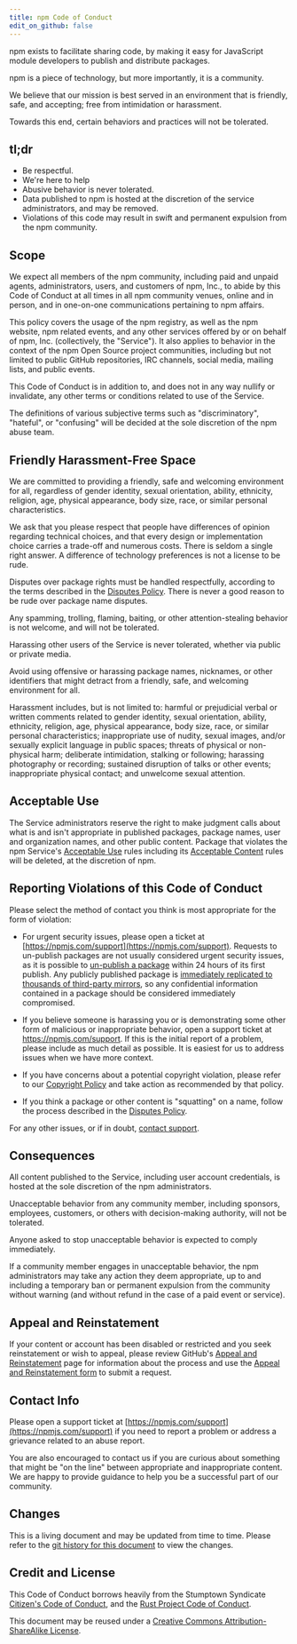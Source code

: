 ```yaml
---
title: npm Code of Conduct
edit_on_github: false
---
```

npm exists to facilitate sharing code, by making it easy for
JavaScript module developers to publish and distribute packages.

npm is a piece of technology, but more importantly, it is a community.

We believe that our mission is best served in an environment that is
friendly, safe, and accepting; free from intimidation or harassment.

Towards this end, certain behaviors and practices will not be
tolerated.

## tl;dr

* Be respectful.
* We're here to help
* Abusive behavior is never tolerated.
* Data published to npm is hosted at the discretion of the service
  administrators, and may be removed.
* Violations of this code may result in swift and permanent expulsion
  from the npm community.

## Scope

We expect all members of the npm community, including paid and unpaid
agents, administrators, users, and customers of npm, Inc., to abide by
this Code of Conduct at all times in all npm community venues, online
and in person, and in one-on-one communications pertaining to npm
affairs.

This policy covers the usage of the npm registry, as well as the npm
website, npm related events, and any other services offered by or on
behalf of npm, Inc. (collectively, the "Service").  It also applies to
behavior in the context of the npm Open Source project communities,
including but not limited to public GitHub repositories, IRC channels,
social media, mailing lists, and public events.

This Code of Conduct is in addition to, and does not in any way
nullify or invalidate, any other terms or conditions related to use of
the Service.

The definitions of various subjective terms such as "discriminatory",
"hateful", or "confusing" will be decided at the sole discretion of
the npm abuse team.

## Friendly Harassment-Free Space

We are committed to providing a friendly, safe and welcoming
environment for all, regardless of gender identity, sexual
orientation, ability, ethnicity, religion, age, physical
appearance, body size, race, or similar personal characteristics.

We ask that you please respect that people have differences of opinion
regarding technical choices, and that every design or implementation
choice carries a trade-off and numerous costs.  There is seldom a
single right answer.  A difference of technology preferences is not a
license to be rude.

Disputes over package rights must be handled respectfully, according
to the terms described in the [Disputes Policy][disputes].
There is never a good reason to be rude over package name disputes.

Any spamming, trolling, flaming, baiting, or other attention-stealing
behavior is not welcome, and will not be tolerated.

Harassing other users of the Service is never tolerated, whether via
public or private media.

Avoid using offensive or harassing package names, nicknames, or other
identifiers that might detract from a friendly, safe, and welcoming
environment for all.

Harassment includes, but is not limited to: harmful or prejudicial
verbal or written comments related to gender identity, sexual
orientation, ability, ethnicity, religion, age, physical
appearance, body size, race, or similar personal characteristics;
inappropriate use of nudity, sexual images, and/or sexually explicit
language in public spaces; threats of physical or non-physical harm;
deliberate intimidation, stalking or following; harassing photography
or recording; sustained disruption of talks or other events;
inappropriate physical contact; and unwelcome sexual attention.

## Acceptable Use

The Service administrators reserve the right to make judgment calls
about what is and isn't appropriate in published packages, package names,
user and organization names, and other public content. Package that
violates the npm Service's
[Acceptable Use][acceptable-use]
rules including its
[Acceptable Content][acceptable-content]
rules will be deleted, at the discretion of npm.

## Reporting Violations of this Code of Conduct

Please select the method of contact you think is most appropriate for
the form of violation:

* For urgent security issues, please open a ticket at [https://npmjs.com/support](https://npmjs.com/support).
  Requests to un-publish packages are not usually considered urgent security
  issues, as it is possible to [un-publish a package][unpublish]
  within 24 hours of its first publish. Any publicly published package
  is [immediately replicated to thousands of third-party mirrors](http://blog.npmjs.org/post/101934969510/oh-no-i-accidentally-published-private-data-to),
  so any confidential information contained in a package should be considered 
  immediately compromised.

* If you believe someone is harassing you or is demonstrating
  some other form of malicious or inappropriate behavior, open a support
  ticket at https://npmjs.com/support. If this is the initial report of a problem,
  please include as much detail as possible. It is easiest for us
  to address issues when we have more context.

* If you have concerns about a potential copyright violation,
  please refer to our [Copyright Policy][dmca]
  and take action as recommended by that policy.

* If you think a package or other content is "squatting" on a name,
  follow the process described in the
  [Disputes Policy][disputes].

For any other issues, or if in doubt, [contact support](https://npmjs.com/support).


## Consequences

All content published to the Service, including user account
credentials, is hosted at the sole discretion of the npm
administrators.

Unacceptable behavior from any community member, including sponsors,
employees, customers, or others with decision-making authority, will
not be tolerated.

Anyone asked to stop unacceptable behavior is expected to comply
immediately.

If a community member engages in unacceptable behavior, the npm
administrators may take any action they deem appropriate, up to and
including a temporary ban or permanent expulsion from the community
without warning (and without refund in the case of a paid event or
service).

## Appeal and Reinstatement

If your content or account has been disabled or restricted and you seek reinstatement or wish to appeal, please review GitHub's [Appeal and Reinstatement](https://docs.github.com/en/site-policy/acceptable-use-policies/github-appeal-and-reinstatement) page for information about the process and use the [Appeal and Reinstatement form](https://support.github.com/contact/reinstatement) to submit a request.

## Contact Info

Please open a support ticket at [https://npmjs.com/support](https://npmjs.com/support) if you need to
report a problem or address a grievance related to an abuse report.

You are also encouraged to contact us if you are curious about
something that might be "on the line" between appropriate and
inappropriate content.  We are happy to provide guidance to help you
be a successful part of our community.

## Changes

This is a living document and may be updated from time to time.
Please refer to the [git history for this
document](https://github.com/npm/documentation/blob/main/content/policies/conduct.mdx)
to view the changes.

## Credit and License

This Code of Conduct borrows heavily from the Stumptown Syndicate
[Citizen's Code of Conduct](http://citizencodeofconduct.org/), and the
[Rust Project Code of
Conduct](https://www.rust-lang.org/conduct.html).

This document may be reused under a [Creative Commons
Attribution-ShareAlike
License](https://creativecommons.org/licenses/by-sa/4.0/).

[disputes]: /policies/disputes
[acceptable-use]: /policies/open-source-terms#acceptable-use
[acceptable-content]: /policies/open-source-terms#acceptable-content
[unpublish]: /policies/unpublish
[dmca]: /policies/dmca
